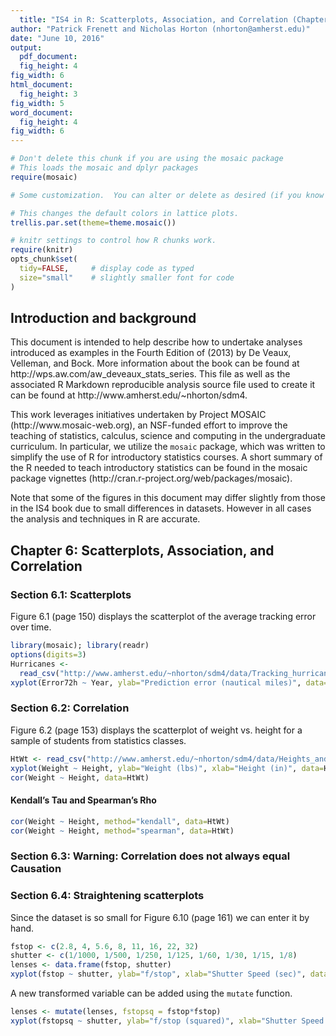 ```yaml
---
  title: "IS4 in R: Scatterplots, Association, and Correlation (Chapter 6)"
author: "Patrick Frenett and Nicholas Horton (nhorton@amherst.edu)"
date: "June 10, 2016"
output: 
  pdf_document:
  fig_height: 4
fig_width: 6
html_document:
  fig_height: 3
fig_width: 5
word_document:
  fig_height: 4
fig_width: 6
---
```

  
  
  ```r
# Don't delete this chunk if you are using the mosaic package
# This loads the mosaic and dplyr packages
require(mosaic)
```

```r
# Some customization.  You can alter or delete as desired (if you know what you are doing).

# This changes the default colors in lattice plots.
trellis.par.set(theme=theme.mosaic())  

# knitr settings to control how R chunks work.
require(knitr)
opts_chunk$set(
  tidy=FALSE,     # display code as typed
  size="small"    # slightly smaller font for code
)
```

## Introduction and background 

This document is intended to help describe how to undertake analyses introduced 
as examples in the Fourth Edition of \emph{Intro Stats} (2013) by De Veaux, Velleman, and Bock.
More information about the book can be found at http://wps.aw.com/aw_deveaux_stats_series.  This
file as well as the associated R Markdown reproducible analysis source file used to create it can be found at http://www.amherst.edu/~nhorton/sdm4.

This work leverages initiatives undertaken by Project MOSAIC (http://www.mosaic-web.org), an NSF-funded effort to improve the teaching of statistics, calculus, science and computing in the undergraduate curriculum. In particular, we utilize the `mosaic` package, which was written to simplify the use of R for introductory statistics courses. A short summary of the R needed to teach introductory statistics can be found in the mosaic package vignettes (http://cran.r-project.org/web/packages/mosaic).

Note that some of the figures in this document may differ slightly from those in the IS4 book due to small differences in datasets. However in all cases the analysis and techniques in R are accurate.

## Chapter 6: Scatterplots, Association, and Correlation

### Section 6.1: Scatterplots

Figure 6.1 (page 150) displays the scatterplot of the average tracking error over time.

```r
library(mosaic); library(readr)
options(digits=3)
Hurricanes <- 
  read_csv("http://www.amherst.edu/~nhorton/sdm4/data/Tracking_hurricanes_2012.csv")
xyplot(Error72h ~ Year, ylab="Prediction error (nautical miles)", data=Hurricanes)
```


### Section 6.2: Correlation

Figure 6.2 (page 153) displays the scatterplot of weight vs. height for a sample of students from statistics classes.

```r
HtWt <- read_csv("http://www.amherst.edu/~nhorton/sdm4/data/Heights_and_Weights.csv")
xyplot(Weight ~ Height, ylab="Weight (lbs)", xlab="Height (in)", data=HtWt)
cor(Weight ~ Height, data=HtWt)
```

#### Kendall's Tau and Spearman's Rho

```r
cor(Weight ~ Height, method="kendall", data=HtWt)
cor(Weight ~ Height, method="spearman", data=HtWt)
```

### Section 6.3: Warning: Correlation does not always equal Causation

### Section 6.4: Straightening scatterplots

Since the dataset is so small for Figure 6.10 (page 161) we can enter it by hand.
```r
fstop <- c(2.8, 4, 5.6, 8, 11, 16, 22, 32)
shutter <- c(1/1000, 1/500, 1/250, 1/125, 1/60, 1/30, 1/15, 1/8)
lenses <- data.frame(fstop, shutter)
xyplot(fstop ~ shutter, ylab="f/stop", xlab="Shutter Speed (sec)", data=lenses)
```

A new transformed variable can be added using the `mutate` function.
```r
lenses <- mutate(lenses, fstopsq = fstop*fstop)
xyplot(fstopsq ~ shutter, ylab="f/stop (squared)", xlab="Shutter Speed (sec)", data=lenses)
```